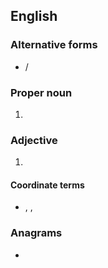 {{also|wia}}
==English==

===Alternative forms===
* {{sense|[[wounded-in-action]]}} {{l|en|W.I.A.}} / {{l|en|W. I. A.}}

===Proper noun===
{{head|en|proper noun}}

# {{lb|en|computing}} {{init of|en|{{w|Windows Image Acquisition}}}}

===Adjective===
{{en-adj|-}}

# {{lb|en|military|_|fiction}} {{initialism of|en|[[wounded]] [[in]] [[action]]}}

====Coordinate terms====
* {{sense|[[wounded in action]]}} {{l|en|KIA|gloss=killed in action}} , {{l|en|MIA|gloss=missing in action}} , {{l|en|LIA|gloss=lost in action}}

===Anagrams===
* {{anagrams|en|a=aiw|IAW|WAI|iwa|wai}}